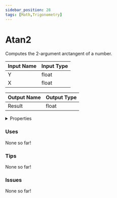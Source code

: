 ```yaml
---
sidebar_position: 28
tags: [Math,Trigonometry]
---
```


# Atan2

Computes the 2-argument arctangent of a number.




<EsbSvg />

| Input Name | Input Type |
|-----------|-----------|
| Y | float |
| X | float |

| Output Name | Output Type |
|-----------|-----------|
| Result | float |


<details>
  <summary>Properties</summary>
  <div>
    <div>
    <table>
      <thead>
        <tr>
          <th>Is beta required?</th>
          <th>❌</th>
        </tr>
        <tr>
          <th>Is this chip a trolling risk?</th>
          <th>❌</th>
        </tr>
        <tr>
          <th>Chip UUID</th>
          <th>02d62908-550d-4f8b-8bc7-0960fb1b547f</th>
        </tr>
      </thead>
    </table>
    </div>
  </div>
</details>

### Uses

None so far!

### Tips

None so far!

### Issues

None so far!
